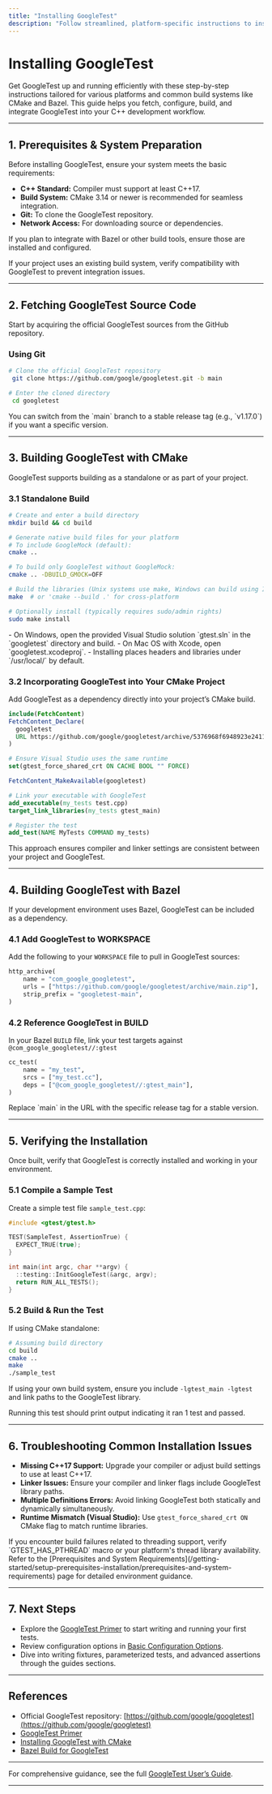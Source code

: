 ```yaml
---
title: "Installing GoogleTest"
description: "Follow streamlined, platform-specific instructions to install GoogleTest via commonly used build systems like CMake and Bazel. Learn how to fetch, configure, and build GoogleTest as part of your development toolchain, with explicit, actionable guidance for new and experienced users."
---
```


# Installing GoogleTest

Get GoogleTest up and running efficiently with these step-by-step instructions tailored for various platforms and common build systems like CMake and Bazel. This guide helps you fetch, configure, build, and integrate GoogleTest into your C++ development workflow.

---

## 1. Prerequisites & System Preparation

Before installing GoogleTest, ensure your system meets the basic requirements:

- **C++ Standard:** Compiler must support at least C++17.
- **Build System:** CMake 3.14 or newer is recommended for seamless integration.
- **Git:** To clone the GoogleTest repository.
- **Network Access:** For downloading source or dependencies.

If you plan to integrate with Bazel or other build tools, ensure those are installed and configured.

<Tip>
If your project uses an existing build system, verify compatibility with GoogleTest to prevent integration issues.
</Tip>

---

## 2. Fetching GoogleTest Source Code

Start by acquiring the official GoogleTest sources from the GitHub repository.

### Using Git

```bash
# Clone the official GoogleTest repository
 git clone https://github.com/google/googletest.git -b main

# Enter the cloned directory
 cd googletest
```

<Tip>
You can switch from the `main` branch to a stable release tag (e.g., `v1.17.0`) if you want a specific version.
</Tip>

---

## 3. Building GoogleTest with CMake

GoogleTest supports building as a standalone or as part of your project.

### 3.1 Standalone Build

```bash
# Create and enter a build directory
mkdir build && cd build

# Generate native build files for your platform
# To include GoogleMock (default):
cmake ..

# To build only GoogleTest without GoogleMock:
cmake .. -DBUILD_GMOCK=OFF

# Build the libraries (Unix systems use make, Windows can build using IDE)
make  # or 'cmake --build .' for cross-platform

# Optionally install (typically requires sudo/admin rights)
sudo make install
```

<Tip>
- On Windows, open the provided Visual Studio solution `gtest.sln` in the `googletest` directory and build.
- On Mac OS with Xcode, open `googletest.xcodeproj`.
- Installing places headers and libraries under `/usr/local/` by default.
</Tip>

### 3.2 Incorporating GoogleTest into Your CMake Project

Add GoogleTest as a dependency directly into your project’s CMake build.

```cmake
include(FetchContent)
FetchContent_Declare(
  googletest
  URL https://github.com/google/googletest/archive/5376968f6948923e2411081fd9372e71a59d8e77.zip
)

# Ensure Visual Studio uses the same runtime
set(gtest_force_shared_crt ON CACHE BOOL "" FORCE)

FetchContent_MakeAvailable(googletest)

# Link your executable with GoogleTest
add_executable(my_tests test.cpp)
target_link_libraries(my_tests gtest_main)

# Register the test
add_test(NAME MyTests COMMAND my_tests)
```

<Tip>
This approach ensures compiler and linker settings are consistent between your project and GoogleTest.
</Tip>

---

## 4. Building GoogleTest with Bazel

If your development environment uses Bazel, GoogleTest can be included as a dependency.

### 4.1 Add GoogleTest to WORKSPACE

Add the following to your `WORKSPACE` file to pull in GoogleTest sources:

```python
http_archive(
    name = "com_google_googletest",
    urls = ["https://github.com/google/googletest/archive/main.zip"],
    strip_prefix = "googletest-main",
)
```

### 4.2 Reference GoogleTest in BUILD

In your Bazel `BUILD` file, link your test targets against `@com_google_googletest//:gtest`

```python
cc_test(
    name = "my_test",
    srcs = ["my_test.cc"],
    deps = ["@com_google_googletest//:gtest_main"],
)
```

<Tip>
Replace `main` in the URL with the specific release tag for a stable version.
</Tip>

---

## 5. Verifying the Installation

Once built, verify that GoogleTest is correctly installed and working in your environment.

### 5.1 Compile a Sample Test

Create a simple test file `sample_test.cpp`:

```cpp
#include <gtest/gtest.h>

TEST(SampleTest, AssertionTrue) {
  EXPECT_TRUE(true);
}

int main(int argc, char **argv) {
  ::testing::InitGoogleTest(&argc, argv);
  return RUN_ALL_TESTS();
}
```

### 5.2 Build & Run the Test

If using CMake standalone:

```bash
# Assuming build directory
cd build
cmake ..
make
./sample_test
```

If using your own build system, ensure you include `-lgtest_main -lgtest` and link paths to the GoogleTest library.

<Tip>
Running this test should print output indicating it ran 1 test and passed.
</Tip>

---

## 6. Troubleshooting Common Installation Issues

- **Missing C++17 Support:** Upgrade your compiler or adjust build settings to use at least C++17.
- **Linker Issues:** Ensure your compiler and linker flags include GoogleTest library paths.
- **Multiple Definitions Errors:** Avoid linking GoogleTest both statically and dynamically simultaneously.
- **Runtime Mismatch (Visual Studio):** Use `gtest_force_shared_crt ON` CMake flag to match runtime libraries.

<Warning>
If you encounter build failures related to threading support, verify `GTEST_HAS_PTHREAD` macro or your platform's thread library availability.
</Warning>

<Tip>
Refer to the [Prerequisites and System Requirements](/getting-started/setup-prerequisites-installation/prerequisites-and-system-requirements) page for detailed environment guidance.
</Tip>

---

## 7. Next Steps

- Explore the [GoogleTest Primer](../guides/getting-started/primer) to start writing and running your first tests.
- Review configuration options in [Basic Configuration Options](/getting-started/first-run-configuration-troubleshooting/basic-configuration-options).
- Dive into writing fixtures, parameterized tests, and advanced assertions through the guides sections.

---

## References

- Official GoogleTest repository: [https://github.com/google/googletest](https://github.com/google/googletest)
- [GoogleTest Primer](../guides/getting-started/primer)
- [Installing GoogleTest with CMake](https://cmake.org/)
- [Bazel Build for GoogleTest](https://bazel.build/)

---

For comprehensive guidance, see the full [GoogleTest User’s Guide](../index.md).

---
